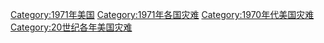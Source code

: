 [[Category:1971年美国|Category:1971年美国]]
[[Category:1971年各国灾难|Category:1971年各国灾难]]
[[Category:1970年代美国灾难|Category:1970年代美国灾难]]
[[Category:20世纪各年美国灾难|Category:20世纪各年美国灾难]]